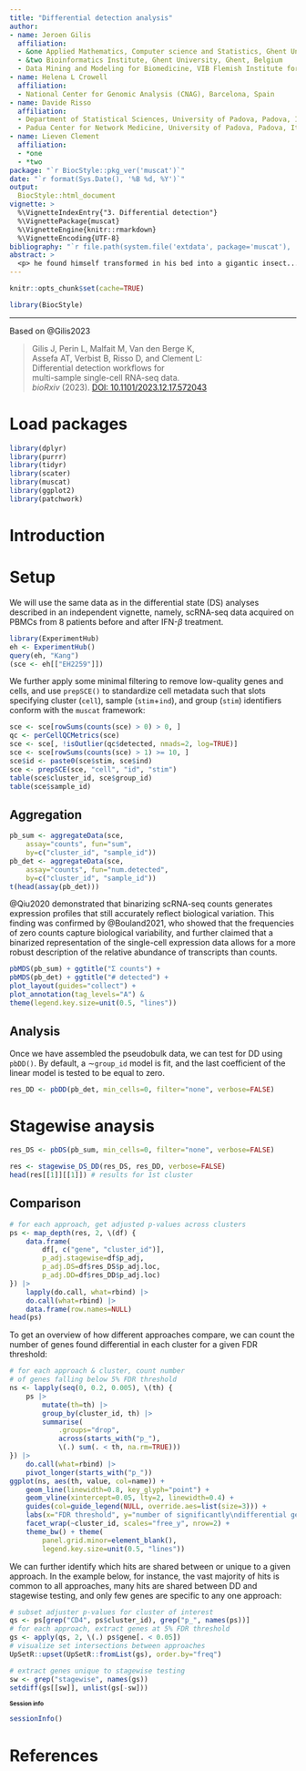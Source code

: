 ```yaml
---
title: "Differential detection analysis"
author:
- name: Jeroen Gilis
  affiliation: 
  - &one Applied Mathematics, Computer science and Statistics, Ghent University, Ghent, Belgium
  - &two Bioinformatics Institute, Ghent University, Ghent, Belgium
  - Data Mining and Modeling for Biomedicine, VIB Flemish Institute for Biotechnology, Ghent, Belgium
- name: Helena L Crowell
  affiliation: 
  - National Center for Genomic Analysis (CNAG), Barcelona, Spain 
- name: Davide Risso
  affiliation: 
  - Department of Statistical Sciences, University of Padova, Padova, Italy
  - Padua Center for Network Medicine, University of Padova, Padova, Italy
- name: Lieven Clement
  affiliation: 
  - *one
  - *two
package: "`r BiocStyle::pkg_ver('muscat')`"
date: "`r format(Sys.Date(), '%B %d, %Y')`"
output: 
  BiocStyle::html_document
vignette: >
  %\VignetteIndexEntry{"3. Differential detection"}
  %\VignettePackage{muscat}
  %\VignetteEngine{knitr::rmarkdown}
  %\VignetteEncoding{UTF-8}
bibliography: "`r file.path(system.file('extdata', package='muscat'), 'refs.bib')`"
abstract: > 
  <p> he found himself transformed in his bed into a gigantic insect...
---
```


<style type="text/css">
.smaller {
  font-size: 10px
}
</style>

```r
knitr::opts_chunk$set(cache=TRUE)
```

```r
library(BiocStyle)
```

*** 

Based on @Gilis2023

> Gilis J, Perin L, Malfait M, Van den Berge K,  
Assefa AT, Verbist B, Risso D, and Clement L:  
Differential detection workflows for  
multi-sample single-cell RNA-seq data.  
*bioRxiv* (2023). [DOI: 10.1101/2023.12.17.572043](https://doi.org/10.1101/2023.12.17.572043)

# Load packages {-}

```r
library(dplyr)
library(purrr)
library(tidyr)
library(scater)
library(muscat)
library(ggplot2)
library(patchwork)
```

# Introduction

# Setup

We will use the same data as in the differential state (DS) analyses described in an independent vignette, namely, scRNA-seq data acquired on PBMCs from 8 patients before and after IFN-$\beta$ treatment.

```r
library(ExperimentHub)
eh <- ExperimentHub()
query(eh, "Kang")
(sce <- eh[["EH2259"]])
```

We further apply some minimal filtering to remove low-quality genes and cells, and use `prepSCE()` to standardize cell metadata such that slots specifying cluster (`cell`), sample (`stim`+`ind`), and group (`stim`) identifiers conform with the `muscat` framework:

```r
sce <- sce[rowSums(counts(sce) > 0) > 0, ]
qc <- perCellQCMetrics(sce)
sce <- sce[, !isOutlier(qc$detected, nmads=2, log=TRUE)]
sce <- sce[rowSums(counts(sce) > 1) >= 10, ]
sce$id <- paste0(sce$stim, sce$ind)
sce <- prepSCE(sce, "cell", "id", "stim")
table(sce$cluster_id, sce$group_id)
table(sce$sample_id)
```

## Aggregation 

```r
pb_sum <- aggregateData(sce,
    assay="counts", fun="sum",
    by=c("cluster_id", "sample_id"))
pb_det <- aggregateData(sce,
    assay="counts", fun="num.detected",
    by=c("cluster_id", "sample_id"))
t(head(assay(pb_det)))
```

@Qiu2020 demonstrated that binarizing scRNA-seq counts generates expression profiles that still accurately reflect biological variation.
This finding was confirmed by @Bouland2021, who showed that the frequencies of zero counts capture biological variability, and further claimed that a binarized representation of the single-cell expression data allows for a more robust description of the relative abundance of transcripts than counts.

```r
pbMDS(pb_sum) + ggtitle("Σ counts") +
pbMDS(pb_det) + ggtitle("# detected") +
plot_layout(guides="collect") +
plot_annotation(tag_levels="A") &
theme(legend.key.size=unit(0.5, "lines"))
```

## Analysis

Once we have assembled the pseudobulk data, we can test for DD using `pbDD()`. By default, a $\sim$`group_id` model is fit, and the last coefficient of the linear model is tested to be equal to zero.

```r
res_DD <- pbDD(pb_det, min_cells=0, filter="none", verbose=FALSE)
```

# Stagewise anaysis

```r
res_DS <- pbDS(pb_sum, min_cells=0, filter="none", verbose=FALSE)
```

```r
res <- stagewise_DS_DD(res_DS, res_DD, verbose=FALSE)
head(res[[1]][[1]]) # results for 1st cluster
```

## Comparison

```r
# for each approach, get adjusted p-values across clusters
ps <- map_depth(res, 2, \(df) {
    data.frame(
        df[, c("gene", "cluster_id")],
        p_adj.stagewise=df$p_adj,
        p_adj.DS=df$res_DS$p_adj.loc,
        p_adj.DD=df$res_DD$p_adj.loc)
}) |> 
    lapply(do.call, what=rbind) |>
    do.call(what=rbind) |>
    data.frame(row.names=NULL)
head(ps)
```

To get an overview of how different approaches compare, we can count the number of genes found differential in each cluster for a given FDR threshold:

```r
# for each approach & cluster, count number 
# of genes falling below 5% FDR threshold
ns <- lapply(seq(0, 0.2, 0.005), \(th) {
    ps |>
        mutate(th=th) |>
        group_by(cluster_id, th) |>
        summarise(
            .groups="drop",
            across(starts_with("p_"), 
            \(.) sum(. < th, na.rm=TRUE)))
}) |> 
    do.call(what=rbind) |>
    pivot_longer(starts_with("p_"))
ggplot(ns, aes(th, value, col=name)) + 
    geom_line(linewidth=0.8, key_glyph="point") +
    geom_vline(xintercept=0.05, lty=2, linewidth=0.4) +
    guides(col=guide_legend(NULL, override.aes=list(size=3))) +
    labs(x="FDR threshold", y="number of significantly\ndifferential genes") +
    facet_wrap(~cluster_id, scales="free_y", nrow=2) + 
    theme_bw() + theme(
        panel.grid.minor=element_blank(),
        legend.key.size=unit(0.5, "lines"))
```

We can further identify which hits are shared between or unique to a given approach.
In the example below, for instance, the vast majority of hits is common to all approaches, many hits are shared between DD and stagewise testing, and only few genes are specific to any one approach:

```r
# subset adjuster p-values for cluster of interest
qs <- ps[grep("CD4", ps$cluster_id), grep("p_", names(ps))]
# for each approach, extract genes at 5% FDR threshold
gs <- apply(qs, 2, \(.) ps$gene[. < 0.05])
# visualize set intersections between approaches
UpSetR::upset(UpSetR::fromList(gs), order.by="freq")
```

```r
# extract genes unique to stagewise testing
sw <- grep("stagewise", names(gs))
setdiff(gs[[sw]], unlist(gs[-sw]))
```

# Session info {- .smaller}

```r
sessionInfo()
```

# References